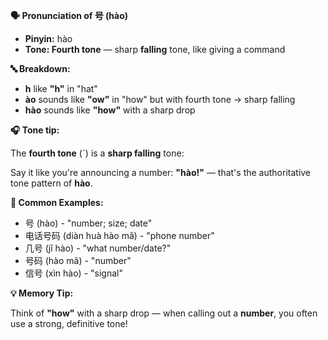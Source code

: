 **🗣️ Pronunciation of 号 (hào)**

- **Pinyin:** hào
- **Tone: Fourth tone** — sharp **falling** tone, like giving a command

**🔤 Breakdown:**

- **h** like **"h"** in "hat"
- **ào** sounds like **"ow"** in "how" but with fourth tone → sharp falling
- **hào** sounds like **"how"** with a sharp drop

**🎧 Tone tip:**

The **fourth tone** (ˋ) is a **sharp falling** tone:

Say it like you're announcing a number: **"hào!"** — that's the authoritative tone pattern of
**hào**.

**📝 Common Examples:**

- 号 (hào) - "number; size; date"
- 电话号码 (diàn huà hào mǎ) - "phone number"
- 几号 (jǐ hào) - "what number/date?"
- 号码 (hào mǎ) - "number"
- 信号 (xìn hào) - "signal"

**💡 Memory Tip:**

Think of **"how"** with a sharp drop — when calling out a **number**, you often use a strong,
definitive tone!
